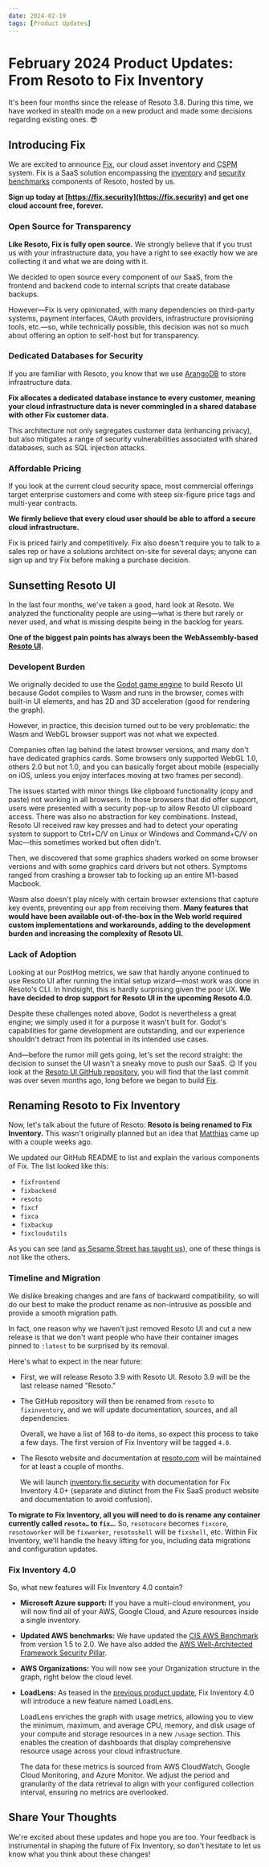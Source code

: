 ```yaml
---
date: 2024-02-19
tags: [Product Updates]
---
```


# February 2024 Product Updates: From Resoto to Fix Inventory

It's been four months since the release of Resoto 3.8. During this time, we have worked in stealth mode on a new product and made some decisions regarding existing ones. 😎

<!--truncate-->

## Introducing Fix

We are excited to announce [Fix](https://fix.security), our cloud asset inventory and <abbr title="Cloud Security Posture Management">CSPM</abbr> system. Fix is a SaaS solution encompassing the [inventory](../../../cloud-asset-inventory/index.mdx) and [security benchmarks](../../../cloud-resource-security-benchmarks/index.mdx) components of Resoto, hosted by us.

**Sign up today at [https://fix.security](https://fix.security) and get one cloud account free, forever.**

### Open Source for Transparency

**Like Resoto, Fix is fully open source.** We strongly believe that if you trust us with your infrastructure data, you have a right to see exactly how we are collecting it and what we are doing with it.

We decided to open source every component of our SaaS, from the frontend and backend code to internal scripts that create database backups.

However&mdash;Fix is very opinionated, with many dependencies on third-party systems, payment interfaces, OAuth providers, infrastructure provisioning tools, etc.&mdash;so, while technically possible, this decision was not so much about offering an option to self-host but for transparency.

### Dedicated Databases for Security

If you are familiar with Resoto, you know that we use [ArangoDB](https://arangodb.com) to store infrastructure data.

**Fix allocates a dedicated database instance to every customer, meaning your cloud infrastructure data is never commingled in a shared database with other Fix customer data.**

This architecture not only segregates customer data (enhancing privacy), but also mitigates a range of security vulnerabilities associated with shared databases, such as SQL injection attacks.

### Affordable Pricing

If you look at the current cloud security space, most commercial offerings target enterprise customers and come with steep six-figure price tags and multi-year contracts.

**We firmly believe that every cloud user should be able to afford a secure cloud infrastructure.**

Fix is priced fairly and competitively. Fix also doesn't require you to talk to a sales rep or have a solutions architect on-site for several days; anyone can sign up and try Fix before making a purchase decision.

## Sunsetting Resoto UI

In the last four months, we've taken a good, hard look at Resoto. We analyzed the functionality people are using&mdash;what is there but rarely or never used, and what is missing despite being in the backlog for years.

**One of the biggest pain points has always been the WebAssembly-based [Resoto UI](https://github.com/someengineering/resoto-ui).**

### Developent Burden

We originally decided to use the [Godot game engine](https://godotengine.org) to build Resoto UI because Godot compiles to Wasm and runs in the browser, comes with built-in UI elements, and has 2D and 3D acceleration (good for rendering the graph).

However, in practice, this decision turned out to be very problematic: the Wasm and WebGL browser support was not what we expected.

Companies often lag behind the latest browser versions, and many don't have dedicated graphics cards. Some browsers only supported WebGL 1.0, others 2.0 but not 1.0, and you can basically forget about mobile (especially on iOS, unless you enjoy interfaces moving at two frames per second).

The issues started with minor things like clipboard functionality (copy and paste) not working in all browsers. In those browsers that did offer support, users were presented with a security pop-up to allow Resoto UI clipboard access. There was also no abstraction for key combinations. Instead, Resoto UI received raw key presses and had to detect your operating system to support to Ctrl+C/V on Linux or Windows and Command+C/V on Mac&mdash;this sometimes worked but often didn't.

Then, we discovered that some graphics shaders worked on some browser versions and with some graphics card drivers but not others. Symptoms ranged from crashing a browser tab to locking up an entire M1-based Macbook.

Wasm also doesn't play nicely with certain browser extensions that capture key events, preventing our app from receiving them. **Many features that would have been available out-of-the-box in the Web world required custom implementations and workarounds, adding to the development burden and increasing the complexity of Resoto UI.**

### Lack of Adoption

Looking at our PostHog metrics, we saw that hardly anyone continued to use Resoto UI after running the initial setup wizard&mdash;most work was done in Resoto's CLI. In hindsight, this is hardly surprising given the poor UX. **We have decided to drop support for Resoto UI in the upcoming Resoto 4.0.**

Despite these challenges noted above, Godot is nevertheless a great engine; we simply used it for a purpose it wasn't built for. Godot's capabilities for game development are outstanding, and our experience shouldn't detract from its potential in its intended use cases.

And&mdash;before the rumor mill gets going, let's set the record straight: the decision to sunset the UI wasn't a sneaky move to push our SaaS. 😉 If you look at the [Resoto UI GitHub repository](https://github.com/someengineering/resoto-ui), you will find that the last commit was over seven months ago, long before we began to build [Fix](https://fix.security).

## Renaming Resoto to Fix Inventory

Now, let's talk about the future of Resoto: **Resoto is being renamed to Fix Inventory.** This wasn't originally planned but an idea that [Matthias](https://linkedin.com/in/matthias-veit) came up with a couple weeks ago.

We updated our GitHub README to list and explain the various components of Fix. The list looked like this:

- `fixfrontend`
- `fixbackend`
- `resoto`
- `fixcf`
- `fixca`
- `fixbackup`
- `fixcloudutils`

As you can see (and [as Sesame Street has taught us](https://youtube.com/watch?v=6b0ftfKFEJg)), one of these things is not like the others.

### Timeline and Migration

We dislike breaking changes and are fans of backward compatibility, so will do our best to make the product rename as non-intrusive as possible and provide a smooth migration path.

In fact, one reason why we haven't just removed Resoto UI and cut a new release is that we don't want people who have their container images pinned to `:latest` to be surprised by its removal.

Here's what to expect in the near future:

- First, we will release Resoto 3.9 with Resoto UI. Resoto 3.9 will be the last release named "Resoto."

- The GitHub repository will then be renamed from `resoto` to `fixinventory`, and we will update documentation, sources, and all dependencies.

  Overall, we have a list of 168 to-do items, so expect this process to take a few days. The first version of Fix Inventory will be tagged `4.0`.

- The Resoto website and documentation at [resoto.com](https://resoto.com) will be maintained for at least a couple of months.

  We will launch [inventory.fix.security](https://inventory.fix.security) with documentation for Fix Inventory 4.0+ (separate and distinct from the Fix SaaS product website and documentation to avoid confusion).

**To migrate to Fix Inventory, all you will need to do is rename any container currently called `resoto…` to `fix…`.** So, `resotocore` becomes `fixcore`, `resotoworker` will be `fixworker`, `resotoshell` will be `fixshell`, etc. Within Fix Inventory, we'll handle the heavy lifting for you, including data migrations and configuration updates.

### Fix Inventory 4.0

So, what new features will Fix Inventory 4.0 contain?

- **Microsoft Azure support:** If you have a multi-cloud environment, you will now find all of your AWS, Google Cloud, and Azure resources inside a single inventory.

- **Updated AWS benchmarks:** We have updated the [CIS AWS Benchmark](https://www.cisecurity.org/benchmark/amazon_web_services) from version 1.5 to 2.0. We have also added the [AWS Well-Architected Framework Security Pillar](https://docs.aws.amazon.com/wellarchitected/latest/security-pillar/welcome.html).

- **AWS Organizations:** You will now see your Organization structure in the graph, right below the cloud level.

- **LoadLens:** As teased in the [previous product update](../../2023/may/index.mdx), Fix Inventory 4.0 will introduce a new feature named LoadLens.

  LoadLens enriches the graph with usage metrics, allowing you to view the minimum, maximum, and average CPU, memory, and disk usage of your compute and storage resources in a new `/usage` section. This enables the creation of dashboards that display comprehensive resource usage across your cloud infrastructure.

  The data for these metrics is sourced from AWS CloudWatch, Google Cloud Monitoring, and Azure Monitor. We adjust the period and granularity of the data retrieval to align with your configured collection interval, ensuring no metrics are overlooked.

## Share Your Thoughts

We're excited about these updates and hope you are too. Your feedback is instrumental in shaping the future of Fix Inventory, so don't hesitate to let us know what you think about these changes!
